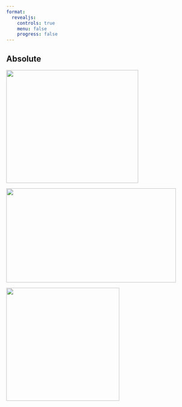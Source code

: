 ```yaml
---
format: 
  revealjs: 
    controls: true
    menu: false
    progress: false
---
```


## Absolute

![](https://placekitten.com/350/300){.r-absolute .fragment top=200 left=0 width="350" height="300"}

![](https://placekitten.com/450/250){.r-absolute .fragment top=50 right=50 width="450" height="250"}

![](https://placekitten.com/300/300){.r-absolute .fragment bottom=20 right=100 width="300" height="300"}

